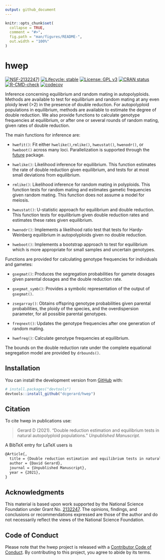 ```yaml
---
output: github_document
---
```


<!-- README.md is generated from README.Rmd. Please edit that file -->

```r
knitr::opts_chunk$set(
  collapse = TRUE,
  comment = "#>",
  fig.path = "man/figures/README-",
  out.width = "100%"
)
```

# hwep

<!-- badges: start -->
[![NSF-2132247](https://img.shields.io/badge/NSF-2132247-blue.svg)](https://nsf.gov/awardsearch/showAward?AWD_ID=2132247)]
[![Lifecycle: stable](https://img.shields.io/badge/lifecycle-stable-brightgreen.svg)](https://lifecycle.r-lib.org/articles/stages.html#stable)
[![License: GPL v3](https://img.shields.io/badge/License-GPL%20v3-blue.svg)](https://www.gnu.org/licenses/gpl-3.0)
[![CRAN status](https://www.r-pkg.org/badges/version/hwep)](https://CRAN.R-project.org/package=hwep)
[![R-CMD-check](https://github.com/dcgerard/hwep/workflows/R-CMD-check/badge.svg)](https://github.com/dcgerard/hwep/actions)
[![codecov](https://codecov.io/gh/dcgerard/hwep/branch/main/graph/badge.svg?token=X6QJRSQBXQ)](https://codecov.io/gh/dcgerard/hwep)
<!-- badges: end -->

Inference concerning equilibrium and random mating in autopolyploids. Methods are available to test for equilibrium and random mating at any even ploidy level (>2) in the presence of double reduction. For autopolyploid populations in equilibrium, methods are available to estimate the degree of double reduction. We also provide functions to calculate genotype frequencies at equilibrium, or after one or several rounds of random mating, given rates of double reduction.

The main functions for inference are:

- `hwefit()`: Fit either `hwelike()`,`rmlike()`, `hweustat()`, 
  `hwenodr()`, or `hweboot()` across many loci. Parallelization is supported through the 
  [future](https://cran.r-project.org/package=future) package.
  
- `hwelike()`: Likelihood inference for equilibrium.
  This function estimates the rate of double reduction given
  equilibrium, and tests for at most small deviations from
  equilibrium.
  
- `rmlike()`: Likelihood inference for random mating in polyploids. 
  This function tests for random mating and estimates gametic frequencies 
  given random mating. This function does not assume a model for meiosis.
  
- `hweustat()`: U-statistic approach for equilibrium and double reduction. 
   This function tests for equilibrium given double reduction rates and 
   estimates these rates given equilibrium.
   
- `hwenodr()`: Implements a likelihood ratio test that tests for Hardy-Weinberg 
  equilibrium in autopolyploids given no double reduction.

- `hweboot()`: Implements a bootstrap approach to test for equilibrium
  which is more appropriate for small samples and uncertain genotypes.

Functions are provided for calculating genotype frequencies for individuals and gametes:

- `gsegmat()`: Produces the segregation probabilities for gamete dosages given parental dosages and the double reduction rate.

- `gsegmat_symb()`: Provides a symbolic representation of the output of `gsegmat()`.

- `zsegarray()`: Obtains offspring genotype probabilities given parental probabilities, the ploidy of the species, and the overdispersion parameter, for all possible parental genotypes.

- `freqnext()`: Updates the genotype frequencies after one generation of random mating.

- `hwefreq()`: Calculate genotype frequencies at equilibrium.

The bounds on the double reduction rate under the complete equational segregation model are provided by `drbounds()`.

## Installation

<!-- You can install the released version of hwep from [CRAN](https://CRAN.R-project.org) with: -->

<!-- ```{r, eval = FALSE} -->
<!-- install.packages("hwep") -->
<!-- ``` -->

You can install the development version from [GitHub](https://github.com/dcgerard/hwep) with:

```r
# install.packages("devtools")
devtools::install_github("dcgerard/hwep")
```

## Citation

To cite hwep in publications use:

> Gerard D (2021). "Double reduction estimation and equilibrium tests in natural autopolyploid populations." _Unpublished Manuscript_.

A BibTeX entry for LaTeX users is

``` tex
@Article{,
  title = {Double reduction estimation and equilibrium tests in natural autopolyploid populations},
  author = {David Gerard},
  journal = {Unpublished Manuscript},
  year = {2021},
}
```

## Acknowledgments

This material is based upon work supported by the National Science Foundation under Grant No. [2132247](https://www.nsf.gov/awardsearch/showAward?AWD_ID=2132247). The opinions, findings, and conclusions or recommendations expressed are those of the author and do not necessarily reflect the views of the National Science Foundation.

## Code of Conduct

Please note that the hwep project is released with a [Contributor Code of Conduct](https://contributor-covenant.org/version/2/0/CODE_OF_CONDUCT.html). By contributing to this project, you agree to abide by its terms.
